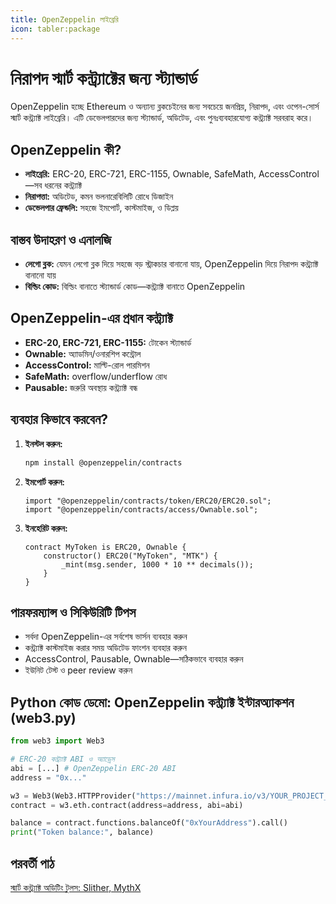 ```yaml
---
title: OpenZeppelin লাইব্রেরি
icon: tabler:package
---
```


# নিরাপদ স্মার্ট কন্ট্র্যাক্টের জন্য স্ট্যান্ডার্ড

OpenZeppelin হচ্ছে Ethereum ও অন্যান্য ব্লকচেইনের জন্য সবচেয়ে জনপ্রিয়, নিরাপদ, এবং ওপেন-সোর্স স্মার্ট কন্ট্র্যাক্ট লাইব্রেরি। এটি ডেভেলপারদের জন্য স্ট্যান্ডার্ড, অডিটেড, এবং পুনঃব্যবহারযোগ্য কন্ট্র্যাক্ট সরবরাহ করে।

## OpenZeppelin কী?

- **লাইব্রেরি:** ERC-20, ERC-721, ERC-1155, Ownable, SafeMath, AccessControl—সব ধরনের কন্ট্র্যাক্ট
- **নিরাপত্তা:** অডিটেড, কমন ভলনারেবিলিটি রোধে ডিজাইন
- **ডেভেলপার ফ্রেন্ডলি:** সহজে ইমপোর্ট, কাস্টমাইজ, ও ডিপ্লয়

## বাস্তব উদাহরণ ও এনালজি

- **লেগো ব্লক:** যেমন লেগো ব্লক দিয়ে সহজে বড় স্ট্রাকচার বানানো যায়, OpenZeppelin দিয়ে নিরাপদ কন্ট্র্যাক্ট বানানো যায়
- **বিল্ডিং কোড:** বিল্ডিং বানাতে স্ট্যান্ডার্ড কোড—কন্ট্র্যাক্ট বানাতে OpenZeppelin

## OpenZeppelin-এর প্রধান কন্ট্র্যাক্ট

- **ERC-20, ERC-721, ERC-1155:** টোকেন স্ট্যান্ডার্ড
- **Ownable:** অ্যাডমিন/ওনারশিপ কন্ট্রোল
- **AccessControl:** মাল্টি-রোল পারমিশন
- **SafeMath:** overflow/underflow রোধ
- **Pausable:** জরুরি অবস্থায় কন্ট্র্যাক্ট বন্ধ

## ব্যবহার কিভাবে করবেন?

1. **ইনস্টল করুন:**
   ```bash
   npm install @openzeppelin/contracts
   ```
2. **ইমপোর্ট করুন:**
   ```solidity
   import "@openzeppelin/contracts/token/ERC20/ERC20.sol";
   import "@openzeppelin/contracts/access/Ownable.sol";
   ```
3. **ইনহেরিট করুন:**
   ```solidity
   contract MyToken is ERC20, Ownable {
       constructor() ERC20("MyToken", "MTK") {
           _mint(msg.sender, 1000 * 10 ** decimals());
       }
   }
   ```

## পারফরম্যান্স ও সিকিউরিটি টিপস

- সর্বদা OpenZeppelin-এর সর্বশেষ ভার্সন ব্যবহার করুন
- কন্ট্র্যাক্ট কাস্টমাইজ করার সময় অডিটেড ফাংশন ব্যবহার করুন
- AccessControl, Pausable, Ownable—সঠিকভাবে ব্যবহার করুন
- ইউনিট টেস্ট ও peer review করুন

## Python কোড ডেমো: OpenZeppelin কন্ট্র্যাক্ট ইন্টারঅ্যাকশন (web3.py)

```python
from web3 import Web3

# ERC-20 কন্ট্র্যাক্ট ABI ও অ্যাড্রেস
abi = [...] # OpenZeppelin ERC-20 ABI
address = "0x..."

w3 = Web3(Web3.HTTPProvider("https://mainnet.infura.io/v3/YOUR_PROJECT_ID"))
contract = w3.eth.contract(address=address, abi=abi)

balance = contract.functions.balanceOf("0xYourAddress").call()
print("Token balance:", balance)
```

## পরবর্তী পাঠ

[স্মার্ট কন্ট্র্যাক্ট অডিটিং টুলস: Slither, MythX](/blockchain/auditing-tools)
